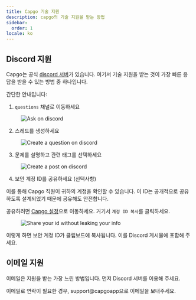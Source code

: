 ```yaml
---
title: Capgo 기술 지원
description: capgo의 기술 지원을 받는 방법
sidebar:
  order: 1
locale: ko
---
```


## Discord 지원

Capgo는 공식 [discord 서버](https://discordcom/invite/VnYRvBfgA6)가 있습니다. 여기서 기술 지원을 받는 것이 가장 빠른 응답을 받을 수 있는 방법 중 하나입니다.

간단한 안내입니다:

1. `questions` 채널로 이동하세요

<figure><img style="margin-left: auto; margin-right: auto" src="/discord-questionswebp" alt="Ask on discord" /><figcaption></figcaption></figure>

2. 스레드를 생성하세요

<figure><img style="margin-left: auto; margin-right: auto" src="/discord-newquestionwebp" alt="Create a question on discord" /><figcaption></figcaption></figure>

3. 문제를 설명하고 관련 태그를 선택하세요

<figure><img style="margin-left: auto; margin-right: auto" src="/discord-new-postwebp" alt="Create a post on discord" /><figcaption></figcaption></figure>

4. 보안 계정 ID를 공유하세요 (선택사항)

이를 통해 Capgo 직원이 귀하의 계정을 확인할 수 있습니다. 이 ID는 공개적으로 공유하도록 설계되었기 때문에 공유해도 안전합니다.

공유하려면 [Capgo 설정](https://webcapgoapp/dashboard/settings/account/)으로 이동하세요. 거기서 `계정 ID 복사`를 클릭하세요.

<figure><img style="margin-left: auto; margin-right: auto" src="/share-secure-idwebp" alt="Share your id without leaking your info" /><figcaption></figcaption></figure>

이렇게 하면 보안 계정 ID가 클립보드에 복사됩니다. 이를 Discord 게시물에 포함해 주세요.

## 이메일 지원

이메일은 지원을 받는 가장 느린 방법입니다. 먼저 Discord 서버를 이용해 주세요.

이메일로 연락이 필요한 경우, support@capgoapp으로 이메일을 보내주세요.